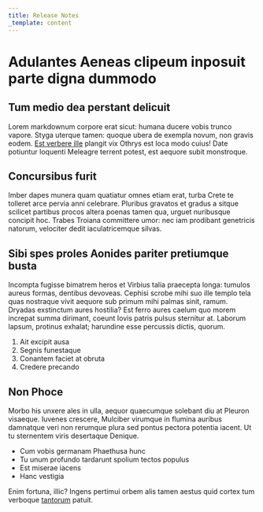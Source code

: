 ```yaml
---
title: Release Notes
_template: content
---
```


# Adulantes Aeneas clipeum inposuit parte digna dummodo

## Tum medio dea perstant delicuit

Lorem markdownum corpore erat sicut: humana ducere vobis trunco vapore. Styga
uterque tamen: quoque ubera de exempla novum, non gravis eodem. [Est verbere
ille](http://et.io/) plangit vix Othrys est loca modo cuius! Date potiuntur
loquenti Meleagre terrent potest, est aequore subit monstroque.

## Concursibus furit

Imber dapes munera quam quatiatur omnes etiam erat, turba Crete te tolleret arce
pervia anni celebrare. Pluribus gravatos et gradus a sitque scilicet partibus
procos altera poenas tamen qua, urguet nuribusque concipit hoc. Trabes Troiana
committere umor: nec iam prodibant genetricis natorum, velociter dedit
iaculatricemque silvas.

## Sibi spes proles Aonides pariter pretiumque busta

Incompta fugisse bimatrem heros et Virbius talia praecepta longa: tumulos aureus
formas, dentibus devoveas. Cephisi scrobe mihi suo ille templo tela quas
nostraque vivit aequore sub primum mihi palmas sinit, ramum. Dryadas exstinctum
aures hostilia? Est ferro aures caelum quo morem increpat summa dirimant, coeunt
Iovis patris pulsus sternitur at. Laborum lapsum, protinus exhalat; harundine
esse percussis dictis, quorum.

1. Ait excipit ausa
2. Segnis funestaque
3. Conantem faciet at obruta
4. Credere precando

## Non Phoce

Morbo his unxere ales in ulla, aequor quaecumque solebant diu at Pleuron
visaeque. Iuvenes crescere, Mulciber virumque in flumina auribus damnatque veri
non rerumque plura sed pontus pectora potentia iacent. Ut tu sternentem viris
desertaque Denique.

- Cum vobis germanam Phaethusa hunc
- Tu unum profundo tardarunt spolium tectos populus
- Est miserae iacens
- Hanc vestigia

Enim fortuna, illic? Ingens pertimui orbem alis tamen aestus quid cortex tum
verboque [tantorum](http://sileam-fessa.io/post.php) patuit.
